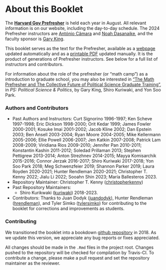 # About this Booklet {.unnumbered}

The [**Harvard Gov Prefresher**](https://projects.iq.harvard.edu/prefresher) is held each year in August. All relevant information is on our website, including the day-to-day schedule. The 2024 Prefresher instructors are [António Câmara](https://ascamara.github.io/) and [Noah Dasanaike](https://noahdasanaike.github.io/), and the faculty sponsor is [Gary King](https://gking.harvard.edu).

This booklet serves as the text for the Prefresher, available as a [webpage](https://iqss.github.io/prefresher/) updated automatically and as a [printable PDF](https://github.com/IQSS/prefresher/releases) updated manually. It is the product of generations of Prefresher instructors. See below for a full list of instructors and contributors.

For information about the role of the prefresher (or "math camp") as a introduction to graduate school, you may also be interested in ["The Math Prefresher and The Collective Future of Political Science Graduate Training"](https://gking.harvard.edu/prefresher), in *PS: Political Science & Politics*, by Gary King, Shiro Kuriwaki, and Yon Soo Park.

### Authors and Contributors {.unnumbered}

-   Past Authors and Instructors: Curt Signorino 1996-1997; Ken Scheve 1997-1998; Eric Dickson 1998-2000; Orit Kedar 1999; James Fowler 2000-2001; Kosuke Imai 2001-2002; Jacob Kline 2002; Dan Epstein 2003; Ben Ansell 2003-2004; Ryan Moore 2004-2005; Mike Kellermann 2005-2006; Ellie Powell 2006-2007; Jen Katkin 2007-2008; Patrick Lam 2008-2009; Viridiana Rios 2009-2010; Jennifer Pan 2010-2011; Konstantin Kashin 2011-2012; Soledad Prillaman 2013; Stephen Pettigrew 2013-2014; Anton Strezhnev 2014-2015; Mayya Komisarchik 2015-2016; Connor Jerzak 2016-2017; Shiro Kuriwaki 2017-2018; Yon Soo Park 2018; Meg Schwenzfeier 2019; Shannon Parker 2019; Laura Royden 2020-2021; Hunter Rendleman 2020-2021; Christopher T. Kenny 2022; Jialu Li 2022; Sooahn Shin 2023; María Ballesteros 2023.
-   Repository Maintainer: Christopher T. Kenny ([christopherkenny](https://github.com/christopherkenny))
-   Past Repository Maintainers:
    -   Shiro Kurikwaki ([kuriwaki](https://github.com/kuriwaki)) 2018-2023.
-   Contributors: Thanks to Juan Dodyk ([juandodyk](https://github.com/juandodyk)), Hunter Rendleman ([hrendleman](https://github.com/hrendleman)), and Tyler Simko ([tylersimko](https://github.com/tylersimko)) for contributing to the booklet for corrections and improvements as students.

### Contributing {.unnumbered}

We transitioned the booklet into a bookdown [github repository](https://github.com/IQSS/prefresher) in 2018. As we update this version, we appreciate any bug reports or fixes appreciated.

All changes should be made in the `.Rmd` files in the project root. Changes pushed to the repository will be checked for compilation by Travis-CI. To contribute a change, please make a pull request and set the repository maintainer as the reviewer.
